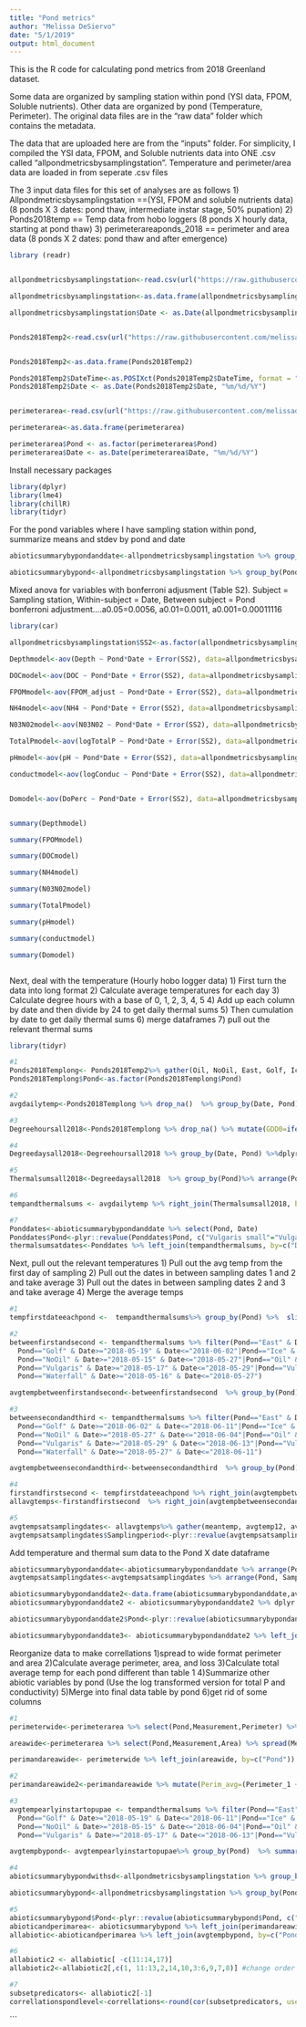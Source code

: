 ---
title: "Pond metrics"
author: "Melissa DeSiervo"
date: "5/1/2019"
output: html_document
---
This is the R code for calculating pond metrics from 2018 Greenland dataset. 

Some data are organized by sampling station within pond (YSI data, FPOM, Soluble nutrients). Other data are organized by pond (Temperature, Perimeter). The original data files are in the "raw data" folder which contains the metadata. 

The data that are uploaded here are from the "inputs" folder. For simplicity, I compiled the YSI data, FPOM, and Soluble nutrients data into ONE .csv called "allpondmetricsbysamplingstation". Temperature and perimeter/area data are loaded in from seperate .csv files

The 3 input data files for this set of analyses are as follows
1) Allpondmetricsbysamplingstation ==(YSI, FPOM and soluble nutrients data) (8 ponds X 3 dates: pond thaw, intermediate instar stage, 50% pupation)
2) Ponds2018temp == Temp data from hobo loggers (8 ponds X hourly data, starting at pond thaw)
3) perimeterareaponds_2018 == perimeter and area data (8 ponds X 2 dates: pond thaw and after emergence)


```{r Upload data and fix date formats}


library (readr)


allpondmetricsbysamplingstation<-read.csv(url("https://raw.githubusercontent.com/melissadesiervo1031/Arctic_mosquito/master/2_Inputs/allpondmetricsbysamplingstation.csv?token=AL4COXLXLGM66NHYLYB52JK633VTY"))

allpondmetricsbysamplingstation<-as.data.frame(allpondmetricsbysamplingstation)

allpondmetricsbysamplingstation$Date <- as.Date(allpondmetricsbysamplingstation$Date, "%m/%d/%Y")


Ponds2018Temp2<-read.csv(url("https://raw.githubusercontent.com/melissadesiervo1031/Arctic_mosquito/master/2_Inputs/Allponds2018andairport_Temp.csv?token=AL4COXP6EK25QFTLZ4WR5HC633XRI"))


Ponds2018Temp2<-as.data.frame(Ponds2018Temp2)

Ponds2018Temp2$DateTime<-as.POSIXct(Ponds2018Temp2$DateTime, format = "%m/%d/%Y %H:%M") ##dateformatfordate_time_start##
Ponds2018Temp2$Date <- as.Date(Ponds2018Temp2$Date, "%m/%d/%Y")


perimeterarea<-read.csv(url("https://raw.githubusercontent.com/melissadesiervo1031/Arctic_mosquito/master/2_Inputs/perimeterandareaponds_2018.csv?token=AL4COXJXOJODNODLCNRBKZS633XYU"))

perimeterarea<-as.data.frame(perimeterarea)

perimeterarea$Pond <- as.factor(perimeterarea$Pond)
perimeterarea$Date <- as.Date(perimeterarea$Date, "%m/%d/%Y")

```

Install necessary packages
```{r Upload packages}

library(dplyr)
library(lme4)
library(chillR)
library(tidyr)
```

For the pond variables where I have sampling station within pond, summarize means and stdev by pond and date 

```{r summarize by pond and date}
abioticsummarybypondanddate<-allpondmetricsbysamplingstation %>% group_by(Pond, Date) %>% dplyr::summarise(meanDepth=mean(Depth, na.rm=TRUE),sdDepth=sd(Depth, na.rm=TRUE),seDepth=sd(Depth, na.rm=TRUE)/sqrt(n()), meanDOC=mean(DOC, na.rm=TRUE),sdDOC=sd(DOC, na.rm=TRUE), seDOC=sd(DOC, na.rm=TRUE)/sqrt(n()), meanNH4=mean(NH4, na.rm=TRUE),sdNH4=sd(NH4, na.rm=TRUE), seNH4=sd(NH4, na.rm=TRUE)/sqrt(n()), meanN03N02=mean(N03N02, na.rm=TRUE),sdN03N02=sd(N03N02, na.rm=TRUE),seN03N02=sd(N03N02, na.rm=TRUE)/sqrt(n()), meanTotalP=mean(TotalP, na.rm=TRUE),sdTotalP=sd(TotalP, na.rm=TRUE),seTotalP=sd(TotalP, na.rm=TRUE)/sqrt(n()),meanConduc=mean(Conduc, na.rm=TRUE),sdConduc=sd(Conduc, na.rm=TRUE),seConduc=sd(Conduc, na.rm=TRUE)/sqrt(n()), meanDoPerc=mean(DoPerc, na.rm=TRUE),sdDoPerc=sd(DoPerc, na.rm=TRUE),seDoPerc=sd(DoPerc, na.rm=TRUE)/sqrt(n()), meanpH=mean(pH, na.rm=TRUE),sdpH=sd(pH, na.rm=TRUE),sepH=sd(pH, na.rm=TRUE)/sqrt(n()), meanFPOM_liter=mean(FPOM_liter, na.rm=TRUE),sdFPOM_liter=sd(FPOM_liter, na.rm=TRUE),seFPOM_liter=sd(FPOM_liter, na.rm=TRUE)/sqrt(n()))

abioticsummarybypond<-allpondmetricsbysamplingstation %>% group_by(Pond) %>% dplyr::summarise(meanDepth=mean(Depth, na.rm=TRUE),sdDepth=sd(Depth, na.rm=TRUE), meanDOC=mean(DOC, na.rm=TRUE),sdDOC=sd(DOC, na.rm=TRUE), meanNH4=mean(NH4, na.rm=TRUE),sdNH4=sd(NH4, na.rm=TRUE), meanN03N02=mean(N03N02, na.rm=TRUE),sdN03N02=sd(N03N02, na.rm=TRUE), meanTotalP=mean(TotalP, na.rm=TRUE),sdTotalP=sd(TotalP, na.rm=TRUE),meanConduc=mean(Conduc, na.rm=TRUE),sdConduc=sd(Conduc, na.rm=TRUE), meanDoPerc=mean(DoPerc, na.rm=TRUE),sdDoPerc=sd(DoPerc, na.rm=TRUE), meanpH=mean(pH, na.rm=TRUE),sdpH=sd(pH, na.rm=TRUE), meanFPOM_liter=mean(FPOM_liter, na.rm=TRUE),sdFPOM_liter=sd(FPOM_liter, na.rm=TRUE))
```


Mixed anova for variables with bonferroni adjusment (Table S2). Subject = Sampling station, Within-subject = Date, Between subject = Pond
    bonferroni adjustment....a0.05=0.0056, a0.01=0.0011, a0.001=0.00011116
```{r anovas bonferroni}

library(car)

allpondmetricsbysamplingstation$SS2<-as.factor(allpondmetricsbysamplingstation$SS2)

Depthmodel<-aov(Depth ~ Pond*Date + Error(SS2), data=allpondmetricsbysamplingstation, na.action=na.omit)

DOCmodel<-aov(DOC ~ Pond*Date + Error(SS2), data=allpondmetricsbysamplingstation, na.action=na.omit)

FPOMmodel<-aov(FPOM_adjust ~ Pond*Date + Error(SS2), data=allpondmetricsbysamplingstation, na.action=na.omit)

NH4model<-aov(NH4 ~ Pond*Date + Error(SS2), data=allpondmetricsbysamplingstation, na.action=na.omit)

N03N02model<-aov(N03N02 ~ Pond*Date + Error(SS2), data=allpondmetricsbysamplingstation, na.action=na.omit)

TotalPmodel<-aov(logTotalP ~ Pond*Date + Error(SS2), data=allpondmetricsbysamplingstation, na.action=na.omit)

pHmodel<-aov(pH ~ Pond*Date + Error(SS2), data=allpondmetricsbysamplingstation, na.action=na.omit)

conductmodel<-aov(logConduc ~ Pond*Date + Error(SS2), data=allpondmetricsbysamplingstation, na.action=na.omit)


Domodel<-aov(DoPerc ~ Pond*Date + Error(SS2), data=allpondmetricsbysamplingstation, na.action=na.omit)


summary(Depthmodel)

summary(FPOMmodel)

summary(DOCmodel)

summary(NH4model)

summary(N03N02model)

summary(TotalPmodel)

summary(pHmodel)

summary(conductmodel)

summary(Domodel)



```

Next, deal with the temperature (Hourly hobo logger data)
1) First turn the data into long format
2) Calculate average temperatures for each day
3) Calculate degree hours with a base of 0, 1, 2, 3, 4, 5
4) Add up each column by date and then divide by 24 to get daily thermal sums
5) Then cumulation by date to get daily thermal sums
6) merge dataframes
7) pull out the relevant thermal sums

```{r calculate thermal sums}
library(tidyr)

#1
Ponds2018Templong<- Ponds2018Temp2%>% gather(Oil, NoOil, East, Golf, Ice, Vulgaris, Vulgaris.small, Waterfall, Airport, key = "Pond", value = "TempC")
Ponds2018Templong$Pond<-as.factor(Ponds2018Templong$Pond)

#2
avgdailytemp<-Ponds2018Templong %>% drop_na()  %>% group_by(Date, Pond) %>%dplyr::summarise(meantemp=mean(TempC,na.rm=TRUE),sdtemp=sd(TempC, na.rm=TRUE)) %>% arrange(Pond, Date)

#3
Degreehoursall2018<-Ponds2018Templong %>% drop_na() %>% mutate(GDD0=ifelse(TempC>0, TempC-0, 0), GDD1=ifelse(TempC>1, TempC-1, 0), GDD2=ifelse(TempC>2, TempC-2, 0), GDD3=ifelse(TempC>3, TempC-3, 0), GDD4=ifelse(TempC>4, TempC-4, 0), GDD5=ifelse(TempC>5, TempC-5, 0))

#4
Degreedaysall2018<-Degreehoursall2018 %>% group_by(Date, Pond) %>%dplyr::summarize(DegreeDay0=(sum(GDD0, na.rm=FALSE))/24, DegreeDay1=(sum(GDD1, na.rm=FALSE))/24, DegreeDay2=(sum(GDD2, na.rm=FALSE))/24, DegreeDay3=(sum(GDD3, na.rm=FALSE))/24, DegreeDay4=(sum(GDD4, na.rm=FALSE))/24, DegreeDay5=(sum(GDD5, na.rm=FALSE))/24) %>% arrange(Pond, Date = as.Date(Date, "%d-%m-%Y"))

#5
Thermalsumsall2018<-Degreedaysall2018  %>% group_by(Pond)%>% arrange(Pond, Date)%>% dplyr::mutate(TS0=cumsum(DegreeDay0),TS1=cumsum(DegreeDay1), TS2=cumsum(DegreeDay2), TS3=cumsum(DegreeDay3), TS4=cumsum(DegreeDay4), TS5=cumsum(DegreeDay5))

#6
tempandthermalsums <- avgdailytemp %>% right_join(Thermalsumsall2018, by=c("Date","Pond"))

#7
Ponddates<-abioticsummarybypondanddate %>% select(Pond, Date)
Ponddates$Pond<-plyr::revalue(Ponddates$Pond, c("Vulgaris small"="Vulgaris.small"))
thermalsumsatdates<-Ponddates %>% left_join(tempandthermalsums, by=c("Date","Pond"))%>% select(Pond, Date, TS0)%>% arrange(Pond, Date)
```


Next, pull out the relevant temperatures 
1) Pull out the avg temp from the first day of sampling
2) Pull out the dates in between sampling dates 1 and 2 and take average
3) Pull out the dates in between sampling dates 2 and 3 and take average
4) Merge the average temps
```{r temp dates}

#1
tempfirstdateeachpond <-  tempandthermalsums%>% group_by(Pond) %>%  slice(which.min(Date))%>%  select(Date, Pond, meantemp)

#2
betweenfirstandsecond <- tempandthermalsums %>% filter(Pond=="East" & Date>="2018-05-18" & Date<="2018-06-01"|
  Pond=="Golf" & Date>="2018-05-19" & Date<="2018-06-02"|Pond=="Ice" & Date>="2018-05-20" & Date<="2018-06-04"|
  Pond=="NoOil" & Date>="2018-05-15" & Date<="2018-05-27"|Pond=="Oil" & Date>="2018-05-09" & Date<="2018-05-13"|
  Pond=="Vulgaris" & Date>="2018-05-17" & Date<="2018-05-29"|Pond=="Vulgaris.small" & Date>="2018-05-20" & Date<="2018-06-04"|
  Pond=="Waterfall" & Date>="2018-05-16" & Date<="2018-05-27")

avgtempbetweenfirstandsecond<-betweenfirstandsecond  %>% group_by(Pond) %>%dplyr::summarize(avgtemp12=mean(meantemp), sdtemp12=sd(meantemp))

#3
betweensecondandthird <- tempandthermalsums %>% filter(Pond=="East" & Date>="2018-06-01" & Date<="2018-06-17"|
  Pond=="Golf" & Date>="2018-06-02" & Date<="2018-06-11"|Pond=="Ice" & Date>="2018-06-04" & Date<="2018-06-12"|
  Pond=="NoOil" & Date>="2018-05-27" & Date<="2018-06-04"|Pond=="Oil" & Date>="2018-05-13" & Date<="2018-06-05"|
  Pond=="Vulgaris" & Date>="2018-05-29" & Date<="2018-06-13"|Pond=="Vulgaris.small" & Date>="2018-06-04" & Date<="2018-06-13"|
  Pond=="Waterfall" & Date>="2018-05-27" & Date<="2018-06-11")

avgtempbetweensecondandthird<-betweensecondandthird  %>% group_by(Pond) %>%dplyr::summarize(avgtemp23=mean(meantemp), sdtemp23=sd(meantemp))

#4
firstandfirstsecond <- tempfirstdateeachpond %>% right_join(avgtempbetweenfirstandsecond, by=c("Pond"))%>% select(Pond, meantemp, avgtemp12)
allavgtemps<-firstandfirstsecond  %>% right_join(avgtempbetweensecondandthird, by=c("Pond"))%>% select(Pond, meantemp, avgtemp12, avgtemp23)

#5
avgtempsatsamplingdates<- allavgtemps%>% gather(meantemp, avgtemp12, avgtemp23, key = "Samplingperiod", value = "AvgTempC")%>% arrange(Pond)
avgtempsatsamplingdates$Samplingperiod<-plyr::revalue(avgtempsatsamplingdates$Samplingperiod, c("meantemp"=1, "avgtemp12"=2, "avgtemp23"=3))

```



Add temperature and thermal sum data to the Pond X date dataframe

```{r merge temp with other abiotic variables}

abioticsummarybypondanddate<-abioticsummarybypondanddate %>% arrange(Pond, Date)
avgtempsatsamplingdates<-avgtempsatsamplingdates %>% arrange(Pond, Samplingperiod)

abioticsummarybypondanddate2<-data.frame(abioticsummarybypondanddate,avgtempsatsamplingdates$AvgTempC )
abioticsummarybypondanddate2 <- abioticsummarybypondanddate2 %>% dplyr::rename(AvgTemp=avgtempsatsamplingdates.AvgTempC)

abioticsummarybypondanddate2$Pond<-plyr::revalue(abioticsummarybypondanddate2$Pond, c("Vulgaris small"="Vulgaris.small"))

abioticsummarybypondanddate3<- abioticsummarybypondanddate2 %>% left_join(thermalsumsatdates, by=c("Pond", "Date"))

```


Reorganize data to make correllations
1)spread to wide format perimeter and area 
2)Calculate average perimeter, area, and loss
3)Calculate total average temp for each pond different than table 1
4)Summarize other abiotic variables by pond (Use the log transformed version for total P and conductivity)
5)Merge into final data table by pond
6)get rid of some columns
```{r correllations at pond level}
#1
perimeterwide<-perimeterarea %>% select(Pond,Measurement,Perimeter) %>% spread(Measurement,Perimeter)%>% rename(Perimeter_1=Beginning, Perimeter_2=End)

areawide<-perimeterarea %>% select(Pond,Measurement,Area) %>% spread(Measurement,Area)%>% rename(Area_1=Beginning, Area_2=End)

perimandareawide<- perimeterwide %>% left_join(areawide, by=c("Pond"))

#2
perimandareawide2<-perimandareawide %>% mutate(Perim_avg=(Perimeter_1 + Perimeter_2)/2, Area_avg=(Area_1+Area_2)/2, Perim_loss=abs(Perimeter_2-Perimeter_1), Area_loss=abs(Area_2-Area_1), Area_loss_perc=(Area_loss/Area_1)*100)

#3
avgtempearlyinstartopupae <- tempandthermalsums %>% filter(Pond=="East" & Date>="2018-05-18" & Date<="2018-06-18"|
  Pond=="Golf" & Date>="2018-05-19" & Date<="2018-06-11"|Pond=="Ice" & Date>="2018-05-20" & Date<="2018-06-12"|
  Pond=="NoOil" & Date>="2018-05-15" & Date<="2018-06-04"|Pond=="Oil" & Date>="2018-05-09" & Date<="2018-06-05"|
  Pond=="Vulgaris" & Date>="2018-05-17" & Date<="2018-06-13"|Pond=="Vulgaris.small" & Date>="2018-05-20" &     Date<="2018-06-13"|Pond=="Waterfall" & Date>="2018-05-16" & Date<="2018-06-11")

avgtempbypond<- avgtempearlyinstartopupae%>% group_by(Pond)  %>% summarise(meantemp=mean(meantemp, na.rm=TRUE))

#4
abioticsummarybypondwithsd<-allpondmetricsbysamplingstation %>% group_by(Pond) %>% dplyr::summarise(meanDepth=mean(Depth, na.rm=TRUE),sdDepth=sd(Depth, na.rm=TRUE), meanDOC=mean(DOC, na.rm=TRUE),sdDOC=sd(DOC, na.rm=TRUE), meanNH4=mean(NH4, na.rm=TRUE),sdNH4=sd(NH4, na.rm=TRUE), meanN03N02=mean(N03N02, na.rm=TRUE),sdN03N02=sd(N03N02, na.rm=TRUE), meanlogTotalP=mean(logTotalP, na.rm=TRUE),sdTotalP=sd(TotalP, na.rm=TRUE),meanlogConduc=mean(logConduc, na.rm=TRUE),sdConduc=sd(Conduc, na.rm=TRUE), meanDoPerc=mean(DoPerc, na.rm=TRUE),sdDoPerc=sd(DoPerc, na.rm=TRUE), meanpH=mean(pH, na.rm=TRUE),sdpH=sd(pH, na.rm=TRUE), meanFPOM_liter=mean(FPOM_liter, na.rm=TRUE),sdFPOM_liter=sd(FPOM_liter, na.rm=TRUE))

abioticsummarybypond<-allpondmetricsbysamplingstation %>% group_by(Pond) %>% dplyr::summarise(meanDepth=mean(Depth, na.rm=TRUE), meanDOC=mean(DOC, na.rm=TRUE), meanNH4=mean(NH4, na.rm=TRUE), meanN03N02=mean(N03N02, na.rm=TRUE), meanlogTotalP=mean(logTotalP, na.rm=TRUE),meanlogConduc=mean(logConduc, na.rm=TRUE), meanDoPerc=mean(DoPerc, na.rm=TRUE), meanpH=mean(pH, na.rm=TRUE),meanFPOM_liter=mean(FPOM_liter, na.rm=TRUE))

#5
abioticsummarybypond$Pond<-plyr::revalue(abioticsummarybypond$Pond, c("Vulgaris small"="Vulgaris.small"))
abioticandperimarea<- abioticsummarybypond %>% left_join(perimandareawide2, by=c("Pond"))
allabiotic<-abioticandperimarea %>% left_join(avgtempbypond, by=c("Pond"))

#6
allabiotic2 <- allabiotic[ -c(11:14,17)]
allabiotic2<-allabiotic2[,c(1, 11:13,2,14,10,3:6,9,7,8)] #change order of columns#

#7
subsetpredicators<- allabiotic2[-1]
correllationspondlevel<-correllations<-round(cor(subsetpredicators, use = "pairwise.complete.obs"),2)

```


```
